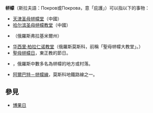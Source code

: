 '''帡幪'''（斯拉夫語：Покров或Покрова，意「庇護」）可以指以下的事物：
* [[天津圣母帡幪堂|天津圣母帡幪堂]]（中國）
* [[哈尔滨圣母帡幪教堂|哈尔滨圣母帡幪教堂]]（中國）
* {{link-en|尼爾利河帡幪教堂|Church of the Intercession on the Nerl}}（俄羅斯弗拉基米爾州）
* [[华西里·柏拉仁诺教堂|华西里·柏拉仁诺教堂]]（俄羅斯莫斯科，前稱「聖母帡幪大教堂」。）
* [[聖母帡幪日|聖母帡幪日]]，東正教的節日。
* {{link-en|帡幪 (地方)|Pokrov (inhabited locality)}}，俄羅斯中數多名為帡幪的地方或村落。
* [[阿爾巴特－帡幪線|阿爾巴特－帡幪線]]，莫斯科地鐵路線之一。

== 參見 ==
* [[博果日|博果日]]

{{disambig}}